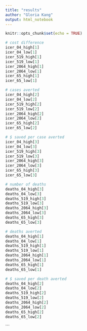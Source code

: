 ```yaml
---
title: "results"
author: "Gloria Kang"
output: html_notebook
---
```


```r
knitr::opts_chunk$set(echo = TRUE)
```

```r
# cost difference
icer_04_high[1]
icer_04_low[1]
icer_519_high[1]
icer_519_low[1]
icer_2064_high[1]
icer_2064_low[1]
icer_65_high[1]
icer_65_low[1]
```

```r
# cases averted
icer_04_high[2]
icer_04_low[2]
icer_519_high[2]
icer_519_low[2]
icer_2064_high[2]
icer_2064_low[2]
icer_65_high[2]
icer_65_low[2]
```

```r
# $ saved per case averted
icer_04_high[3]
icer_04_low[3]
icer_519_high[3]
icer_519_low[3]
icer_2064_high[3]
icer_2064_low[3]
icer_65_high[3]
icer_65_low[3]
```




```r
# number of deaths
deaths_04_high[3]
deaths_04_low[3]
deaths_519_high[3]
deaths_519_low[3]
deaths_2064_high[3]
deaths_2064_low[3]
deaths_65_high[3]
deaths_65_low[3]
```

```r
# deaths averted
deaths_04_high[1]
deaths_04_low[1]
deaths_519_high[1]
deaths_519_low[1]
deaths_2064_high[1]
deaths_2064_low[1]
deaths_65_high[1]
deaths_65_low[1]
```

```r
# $ saved per death averted
deaths_04_high[2]
deaths_04_low[2]
deaths_519_high[2]
deaths_519_low[2]
deaths_2064_high[2]
deaths_2064_low[2]
deaths_65_high[2]
deaths_65_low[2]
```
```

